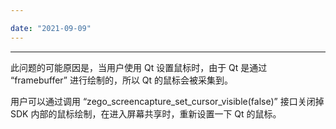 ```yaml
---

date: "2021-09-09"
---
```


<Title>屏幕共享时，鼠标为什么会有重影（有两个光标显示）?</Title>


---

此问题的可能原因是，当用户使用 Qt 设置鼠标时，由于 Qt 是通过 “framebuffer” 进行绘制的，所以 Qt 的鼠标会被采集到。

用户可以通过调用 “zego_screencapture_set_cursor_visible(false)” 接口关闭掉 SDK  内部的鼠标绘制，在进入屏幕共享时，重新设置一下 Qt 的鼠标。